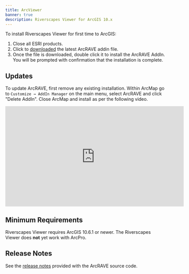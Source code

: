 ```yaml
---
title: ArcViewer
banner: true
description: Riverscapes Viewer for ArcGIS 10.x
---
```


To install Riverscapes Viewer for first time to ArcGIS:

1. Close all ESRI products.
1. Click to [downloaded](https://github.com/Riverscapes/RaveAddIn/releases/latest) the latest ArcRAVE addin file.
1. Once the file is downloaded, double click it to install the ArcRAVE AddIn. You will be prompted with confirmation that the installation is complete.

## Updates

To update ArcRAVE, first remove any existing installation. Within ArcMap go to  `Customize → AddIn Manager` on the main menu, select ArcRAVE and click "Delete AddIn". Close ArcMap and install as per the following video.

<div class="responsive-embed">
<iframe width="560" height="315" src="https://www.youtube.com/embed/is_9c7eYGl0" frameborder="0" allow="accelerometer; autoplay; clipboard-write; encrypted-media; gyroscope; picture-in-picture" allowfullscreen></iframe>
</div>

## Minimum Requirements

Riverscapes Viewer requires ArcGIS 10.6.1 or newer. The Riverscapes Viewer does **not** yet work with ArcPro.

## Release Notes

See the [release notes](https://github.com/Riverscapes/RaveAddIn/releases) provided with the ArcRAVE source code.